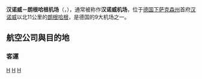 {{update|time=2018-03-10}}
{{expand|time=2018-03-10}}
{{Infobox Airport |
 airport_name = 汉诺威－朗根哈根机场<br />Flughafen Hannover-Langenhagen |
 photo = Hannover Airport Terminal.jpg |
 type = 商用 |
 opened = 1952年 |
 run by = Flughafen Hannover-Langenhagen GmbH |
 city = [[汉诺威|汉诺威]] |
 distance_to_city = 11千米 |
 elevation = 56米 |
 IATA = HAJ |
 ICAO = EDDV |
 coordinates  = {{coord|52|27|39|N|09|41|06|E|region:DE_type:airport}}|
 runway1_heading = 09L/27R |
 runway1_feet = 12,467 |
 runway1_meter = 3,800 |
 runway1_surface = [[混凝土|混凝土]] |
 runway2_heading = 09R/27L |
 runway2_feet = 7,677 |
 runway2_meter = 2,340 |
 runway2_surface = 混凝土 |
 runway3_heading = 09C/27C |
 runway3_feet = 2,559 |
 runway3_meter = 780 |
 runway3_surface = [[柏油|柏油]] |
}}

'''汉诺威－朗根哈根机场'''（{{lang-de|'''Flughafen Hannover-Langenhagen'''}}，{{airport codes|HAJ|EDDV}}），通常被称作'''汉诺威机场'''，位于[[德国|德国]][[下萨克森州|下萨克森州]]首府[[汉诺威|汉诺威]]以北11公里的[[朗根哈根|朗根哈根]]，是德国的9大机场之一。
==航空公司與目的地==
=== 客運 ===
{{Airport-dest-list
|3rdcoltitle=航站楼
|{{flagicon|GRC}} [[愛琴海航空|愛琴海航空]]| 季節性：[[雅典埃莱夫塞里奥斯·韦尼泽洛斯国际机场|雅典]]、[[塞萨洛尼基马其顿国际机场|塞薩洛尼基]]|C
|{{flagicon|RUS}} [[俄羅斯航空|俄羅斯航空]]|[[谢列梅捷沃国际机场|莫斯科-希姆基]]|B
|{{flagicon|KAZ}} [[阿斯塔納航空|阿斯塔納航空]]|季節性：{{link-en|庫斯塔奈機場|Kostanay Airport|庫斯塔奈}}|B
|{{flagicon|EGY}} [[開羅航空|開羅航空]]|[[古尔代盖国际机场|洪加達]]|B
|{{flagicon|FRA}} [[霍浦航空|霍浦航空]]|[[巴黎夏尔·戴高乐机场|巴黎-戴高樂]]|C
|{{flagicon|IRL}} [[城捷航空|城捷航空]]|[[巴黎夏尔·戴高乐机场|巴黎-戴高樂]]|C
|{{flagicon|BGR}} [[維亞航空|維亞航空]]|季節性包機：[[索菲亞機場|索菲亞]]、[[瓦爾納機場|瓦爾納]]|B
|{{flagicon|BLR}} [[白俄羅斯航空|白俄羅斯航空]]| [[明斯克国际机场|明斯克]]|B
|{{flagicon|UKR}} Bravo Airways| [[鲍里斯波尔国际机场|基辅-鮑里斯波爾]]|B
|{{flagicon|UK}} [[英國航空|英國航空]]| [[倫敦希斯路機場|倫敦]]|B
|{{flagicon|BEL}} [[布魯塞爾航空|布魯塞爾航空]]| [[布魯塞爾機場|布魯塞爾]]|A
|{{flagicon|DEU}} [[神鷹航空|神鷹航空]]| |C
|{{flagicon|TUR}} {{link-en|考蘭登航空|Corendon Airlines}}|[[安塔利亚机场|安塔利亞]]|B
|{{flagicon|GRC}} {{link-en|葉林航空|Ellinair}}|季節性：[[伊拉克利翁尼科斯·卡赞察基斯国际机场|伊拉克利翁]]（2016年3月22日開航）|
|{{flagicon|DEU}} [[歐洲之翼航空|歐洲之翼航空]]|[[維也納國際機場|維也納]]（2016年3月27日開航） |A
|{{flagicon|UK}} [[弗萊比航空|弗萊比航空]]|[[伯明翰机场|伯明罕]]、[[曼徹斯特機場|曼徹斯特]] |B
|{{flagicon|TUR}} [[自由鳥航空|自由鳥航空]]|包機：[[安塔利亚机场|安塔利亞]]|B
|{{flagicon|DEU}} [[德國之翼航空|德國之翼航空]]| |A、B
|{{flagicon|NLD}} [[荷蘭皇家城市短途航空|荷蘭皇家城市短途航空]]|[[阿姆斯特丹史基浦機場|阿姆斯特丹]]|C
|{{flagicon|DEU}} [[漢莎航空|漢莎航空]]|[[法蘭克福機場|法蘭克福]]、[[慕尼黑機場|慕尼黑]]|A
|{{flagicon|DEU}} [[漢莎城際航空|漢莎城際航空]]|[[慕尼黑機場|慕尼黑]]|A
|{{flagicon|MNE}} [[蒙特內哥羅航空|蒙特內哥羅航空]]|季節性包機：[[蒂瓦特機場|蒂瓦特]] |B
|{{flagicon|TUN}} {{link-en|突尼斯尼韋爾航空|Nouvelair}}|[[杰尔巴-杰尔吉斯国际机场|傑爾巴]]、{{link-en|恩非達國際機場|Enfidha-Hammamet International Airport|恩非達}} |B
|{{flagicon|TUR}} [[飛馬航空|飛馬航空]]|[[萨比哈·格克琴国际机场|伊斯坦堡-篷迪克]]|B
|{{flagicon|DNK}} [[捷時航空|捷時航空]]|[[哥本哈根凯斯楚普机场|哥本哈根]] |A
|{{flagicon|LTU}} [[小星球航空|小星球航空]]|季節性包機：[[富埃特文图拉机场|富埃特文圖拉]]、[[大加那利機場|拉斯帕爾馬斯]] |C
|{{flagicon|TUR}} {{link-en|太陽快捷|SunExpress}}|[[安塔利亚机场|安塔利亞]]、{{link-en|伊茲密爾機場|Adnan Menderes Airport|伊茲密爾}} |B
|{{flagicon|DEU}} {{link-en|德國太陽快捷|SunExpress Deutschland}}| |C
|{{flagicon|CHE}} [[瑞士國際航空|瑞士國際航空]]|[[蘇黎世機場|蘇黎世]]|A
|{{flagicon|CHE}} {{link-en|海爾維航空|Helvetic Airways}}| [[蘇黎世機場|蘇黎世]]|A
|{{flagicon|PRT}} [[TAP葡萄牙航空|TAP葡萄牙航空]]|[[里斯本机场|里斯本]]（2016年3月26日開航） |A
|{{flagicon|DEU}} [[途易飞航空|途易飞航空]]| |C
|{{flagicon|TUN}} [[突尼斯航空|突尼斯航空]]|包機：[[杰尔巴-杰尔吉斯国际机场|傑爾巴]]|B
|{{flagicon|TUR}} [[土耳其航空|土耳其航空]]|[[阿塔蒂尔克国际机场|伊斯坦堡]]|B
|{{flagicon|ESP}} [[伏林航空|伏林航空]]|[[巴塞隆納-埃爾普拉特機場|巴塞隆納]]|C
}} 
{{Commonscat|Hannover Airport}}

{{Authority control}}
{{Airport-stub}}

{{德國機場}}
{{Portal bar|德國|交通|航空}}

[[Category:1952年德國建立|H]]
[[Category:1952年啟用的機場|H]]
[[Category:德國機場|H]]